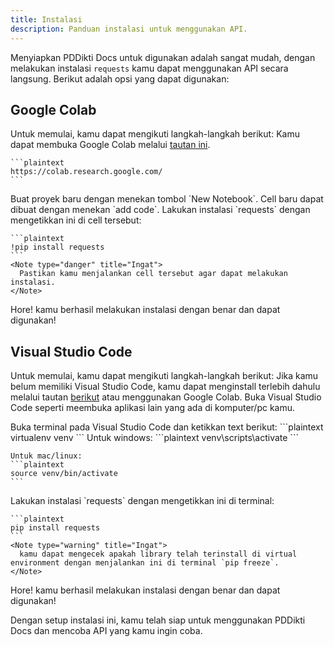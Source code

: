 ```yaml
---
title: Instalasi
description: Panduan instalasi untuk menggunakan API.
---
```


Menyiapkan PDDikti Docs untuk digunakan adalah sangat mudah, dengan melakukan instalasi `requests` kamu dapat menggunakan API secara langsung. Berikut adalah opsi yang dapat digunakan:

## Google Colab
Untuk memulai, kamu dapat mengikuti langkah-langkah berikut:
<Stepper>
  <StepperItem title="Buka Google Colab">
    Kamu dapat membuka Google Colab melalui [tautan ini](https://colab.research.google.com/).

    ```plaintext
    https://colab.research.google.com/
    ```
  </StepperItem>

  <StepperItem title="Buat proyek baru">
    Buat proyek baru dengan menekan tombol `New Notebook`.
  </StepperItem>

  <StepperItem title="Buat cell baru">
    Cell baru dapat dibuat dengan menekan `add code`.
  </StepperItem>

  <StepperItem title="Install library requests">
    Lakukan instalasi `requests` dengan mengetikkan ini di cell tersebut:

    ```plaintext
    !pip install requests
    ```
    <Note type="danger" title="Ingat">
      Pastikan kamu menjalankan cell tersebut agar dapat melakukan instalasi.
    </Note>

  </StepperItem>

  <StepperItem title="Hore!">
    <Note type="success" title="Berhasil">
      Hore! kamu berhasil melakukan instalasi dengan benar dan dapat digunakan!
    </Note>
  </StepperItem>
</Stepper>

## Visual Studio Code
Untuk memulai, kamu dapat mengikuti langkah-langkah berikut:
<Stepper>
  <StepperItem title="Buka Visual Studio Code">
    <Note type="warning" title="Peringatan">
      Jika kamu belum memiliki Visual Studio Code, kamu dapat menginstall terlebih dahulu melalui tautan [berikut](https://code.visualstudio.com/download/) atau menggunakan Google Colab.
    </Note>
    Buka Visual Studio Code seperti meembuka aplikasi lain yang ada di komputer/pc kamu.
  </StepperItem>

  <StepperItem title="Buat virtual environment">
    Buka terminal pada Visual Studio Code dan ketikkan text berikut:
    ```plaintext
    virtualenv venv
    ```
  </StepperItem>

  <StepperItem title="Aktifkan virtual environment">
    Untuk windows:
    ```plaintext
    venv\scripts\activate
    ```

    Untuk mac/linux:
    ```plaintext
    source venv/bin/activate
    ```
  </StepperItem>

  <StepperItem title="Install library requests">
    Lakukan instalasi `requests` dengan mengetikkan ini di terminal:

    ```plaintext
    pip install requests
    ```
    <Note type="warning" title="Ingat">
      kamu dapat mengecek apakah library telah terinstall di virtual environment dengan menjalankan ini di terminal `pip freeze`.
    </Note>

  </StepperItem>

  <StepperItem title="Hore!">
    <Note type="success" title="Berhasil">
      Hore! kamu berhasil melakukan instalasi dengan benar dan dapat digunakan!
    </Note>
  </StepperItem>
</Stepper>

Dengan setup instalasi ini, kamu telah siap untuk menggunakan PDDikti Docs dan mencoba API yang kamu ingin coba.